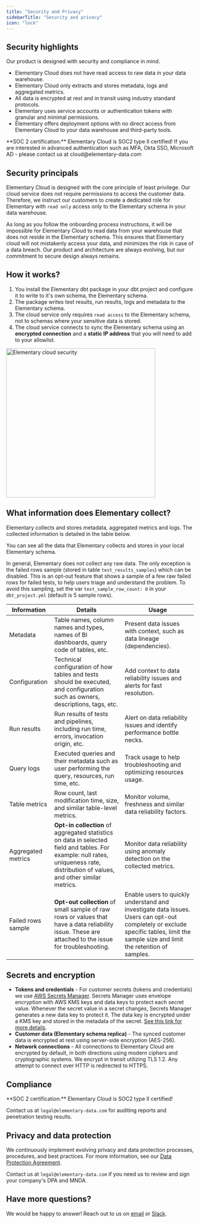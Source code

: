 ```yaml
---
title: "Security and Privacy"
sidebarTitle: "Security and privacy"
icon: "lock"
---
```


## Security highlights

Our product is designed with security and compliance in mind.

- Elementary Cloud does not have read access to raw data in your data warehouse.
- Elementary Cloud only extracts and stores metadata, logs and aggregated metrics.
- All data is encrypted at rest and in transit using industry standard protocols.
- Elementary uses service accounts or authentication tokens with granular and minimal permissions.
- Elementary offers deployment options with no direct access from Elementary Cloud to your data warehouse and third-party tools.

<Check>
  **SOC 2 certification:** Elementary Cloud is SOC2 type II certified!
</Check>

<Note>
  If you are interested in advanced authentication such as MFA, Okta SSO, Microsoft AD - please contact us at cloud@elementary-data.com
</Note>

## Security principals

Elementary Cloud is designed with the core principle of least privilege.
Our cloud service does not require permissions to access the customer data.
Therefore, we instruct our customers to create a dedicated role for Elementary with `read only` access only to the Elementary schema in your data warehouse.

As long as you follow the onboarding process instructions, it will be impossible for Elementary Cloud to read data from your warehouse that does not reside in the Elementary schema.
This ensures that Elementary cloud will not mistakenly access your data, and minimizes the risk in case of a data breach.
Our product and architecture are always evolving, but our commitment to secure design always remains.

## How it works?

1. You install the Elementary dbt package in your dbt project and configure it to write to it's own schema, the Elementary schema.
2. The package writes test results, run results, logs and metadata to the Elementary schema.
3. The cloud service only requires `read access` to the Elementary schema, not to schemas where your sensitive data is stored.
4. The cloud service connects to sync the Elementary schema using an **encrypted connection** and a **static IP address** that you will need to add to your allowlist.

<Frame>
  <img
    src="https://res.cloudinary.com/diuctyblm/image/upload/v1709155128/security_kodcx7.png"
    alt="Elementary cloud security"
    width="400"
  />
</Frame>

## What information does Elementary collect?

Elementary collects and stores metadata, aggregated metrics and logs.
The collected information is detailed in the table below.

You can see all the data that Elementary collects and stores in your local Elementary schema.

In general, Elementary does not collect any raw data. The only exception is the failed rows sample (stored in table `test_results_samples`) which can be disabled.
This is an opt-out feature that shows a sample of a few raw failed rows for failed tests, to help users triage and understand the problem.
To avoid this sampling, set the var `test_sample_row_count: 0` in your `dbt_project.yml` (default is 5 sample rows).

| Information        | Details                                                                                                                                                                           | Usage                                                                                                                                                                              |
| ------------------ | --------------------------------------------------------------------------------------------------------------------------------------------------------------------------------- | ---------------------------------------------------------------------------------------------------------------------------------------------------------------------------------- |
| Metadata           | Table names, column names and types, names of BI dashboards, query code of tables, etc.                                                                                           | Present data issues with context, such as data lineage (dependencies).                                                                                                             |
| Configuration      | Technical configuration of how tables and tests should be executed, and configuration such as owners, descriptions, tags, etc.                                                    | Add context to data reliability issues and alerts for fast resolution.                                                                                                             |
| Run results        | Run results of tests and pipelines, including run time, errors, invocation origin, etc.                                                                                           | Alert on data reliability issues and identify performance bottle necks.                                                                                                            |
| Query logs         | Executed queries and their metadata such as user performing the query, resources, run time, etc.                                                                                  | Track usage to help troubleshooting and optimizing resources usage.                                                                                                                |
| Table metrics      | Row count, last modification time, size, and similar table-level metrics.                                                                                                         | Monitor volume, freshness and similar data reliability factors.                                                                                                                    |
| Aggregated metrics | **Opt-in collection** of aggregated statistics on data in selected field and tables. For example: null rates, uniqueness rate, distribution of values, and other similar metrics. | Monitor data reliability using anomaly detection on the collected metrics.                                                                                                         |
| Failed rows sample | **Opt-out collection** of small sample of raw rows or values that have a data reliability issue. These are attached to the issue for troubleshooting.                             | Enable users to quickly understand and investigate data issues. Users can opt-out completely or exclude specific tables, limit the sample size and limit the retention of samples. |

## Secrets and encryption

- **Tokens and credentials** - For customer secrets (tokens and credentials) we use [AWS Secrets Manager](https://docs.aws.amazon.com/secretsmanager/latest/userguide/intro.html). Secrets Manager uses envelope encryption with AWS KMS keys and data keys to protect each secret value. Whenever the secret value in a secret changes, Secrets Manager generates a new data key to protect it. The data key is encrypted under a KMS key and stored in the metadata of the secret. [See this link for more details](https://docs.aws.amazon.com/secretsmanager/latest/userguide/intro.html).
- **Customer data (Elementary schema replica)** - The synced customer data is encrypted at rest using server-side encryption (AES-256).
- **Network connections** - All connections to Elementary Cloud are encrypted by default, in both directions using modern ciphers and cryptographic systems. We encrypt in transit utilizing TLS 1.2. Any attempt to connect over HTTP is redirected to HTTPS.

## Compliance

<Check>
  **SOC 2 certification:** Elementary Cloud is SOC2 type II certified!
</Check>

Contact us at `legal@elementary-data.com` for auditing reports and penetration testing results.

## Privacy and data protection

We continuously implement evolving privacy and data protection processes, procedures, and best practices.
For more information, see our [Data Protection Agreement](https://www.elementary-data.com/privacy).

Contact us at `legal@elementary-data.com` if you need us to review and sign your company's DPA and MNDA.

## Have more questions?

We would be happy to answer!
Reach out to us on [email](mailto:legal@elementary-data.com) or [Slack](https://elementary-data.com/community).
